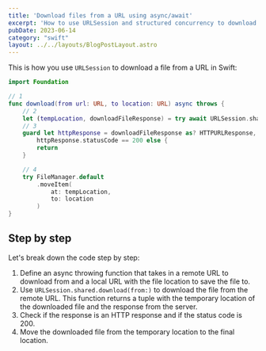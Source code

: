 ```yaml
---
title: 'Download files from a URL using async/await'
excerpt: 'How to use URLSession and structured concurrency to download a file from a URL.'
pubDate: 2023-06-14
category: "swift"
layout: ../../layouts/BlogPostLayout.astro
---
```


This is how you use `URLSession` to download a file from a URL in Swift:

```swift:DownloadFile.swift
import Foundation

// 1
func download(from url: URL, to location: URL) async throws {
    // 2
    let (tempLocation, downloadFileResponse) = try await URLSession.shared.download(from: url)
    // 3
    guard let httpResponse = downloadFileResponse as? HTTPURLResponse,
        httpResponse.statusCode == 200 else {
        return
    }

    // 4
    try FileManager.default
        .moveItem(
            at: tempLocation,
            to: location
        )
}
```

## Step by step

Let's break down the code step by step:

1. Define an async throwing function that takes in a remote URL to download from and a local URL with the file location to save the file to.
2. Use `URLSession.shared.download(from:)` to download the file from the remote URL. This function returns a tuple with the temporary location of the downloaded file and the response from the server.
3. Check if the response is an HTTP response and if the status code is 200.
4. Move the downloaded file from the temporary location to the final location.